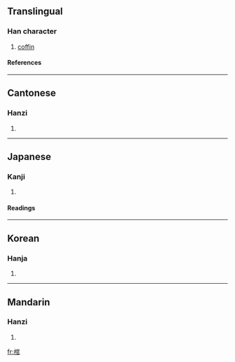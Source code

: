 ==Translingual==
===Han character===
{{Han char|rn=75|rad=木|as=08|sn=12|four=4397<sub>7</sub>|canj=木十口口 (DJRR)}}
# [[coffin]]
====References====
{{Han ref|kx=0535.040|dkj=14993|dj=0922.230|hdz=21238.090|uh=68FA|ud=26874|bh=B4C3|bd=46275}}

----
==Cantonese==
===Hanzi===
{{yue-hanzi|jyut=|y=gun1}}
# {{defn|Cantonese}}

----
==Japanese==
===Kanji===
{{ja-kanji|grade=c|rs=木08}}
# {{defn|Japanese}} 
====Readings====
{{ja-readings|on=[[かん]] (kan)|kun=[[ひつぎ]] (hitsugi)}}

----
==Korean==
===Hanja===
{{ko-hanja|hangeul=관|eumhun=|rv=gwan|mr=kwan|y=kwan}}
# {{defn|Korean}}

----
==Mandarin==
===Hanzi===
{{cmn-hanzi|pin=[[guān]] ([[guan1]]), [[guàn]] ([[guan4]])|wg=kuan<sup>1</sup>, kuan<sup>4</sup>}}
# {{defn|Mandarin}}

[[fr:棺]]